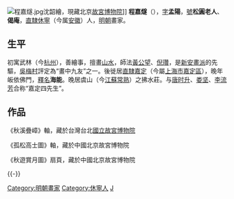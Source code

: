 {{unref|time=2021-06-23}}
[[File:程嘉燧.jpg|thumb]]沈韶繪，現藏北京[[故宮博物院_(北京)|故宮博物院]]]]
'''程嘉燧'''（{{bd|1565年||1643年|catIdx=C程}}），[[表字|字]]'''孟陽'''，[[號|號]]'''松圓老人'''、'''偈庵'''，[[南直隸|直隸]][[休寧|休寧]]（今属[[安徽|安徽]]）人，[[明朝|明朝]]畫家。

==生平==
初寓武林（今[[杭州|杭州]]），善繪事，擅畫[[山水|山水]]，師法[[黃公望|黃公望]]、[[倪瓚|倪瓚]]，是[[新安畫派|新安畫派]]的先驅，[[吳梅村|吳梅村]]評定為“畫中九友”之一。後徙居[[南直隸|直隸]][[嘉定縣|嘉定]]（今屬[[上海市|上海市]][[嘉定區|嘉定區]]），晚年皈依佛門，[[釋名|釋名]]'''海能'''。晚居虞山（今[[江蘇|江蘇]][[常熟|常熟]]）之拂水莊。与[[唐时升|唐时升]]、[[娄坚|娄坚]]、[[李流芳|李流芳]]合称“嘉定四先生”。

== 作品 ==
《秋溪疊嶂》軸，藏於台灣台北[[國立故宮博物院|國立故宮博物院]]

《孤松高士圖》軸，藏於中國北京故宮博物院

《秋遊賞月圖》扇頁，藏於中國北京故宮博物院

{{-}}
{{並稱|練川三老|[[唐時升|唐時升]] - [[婁堅|婁　堅]] - [[程嘉燧|程嘉燧]]}}
{{並稱|嘉定四先生|[[程嘉燧|程嘉燧]] - [[李流芳|李流芳]] - [[婁堅|婁　堅]] - [[唐時升|唐時升]]}}

{{normdaten|NLC=000182806}}
{{DEFAULTSORT:Cheng}}
[[Category:明朝畫家|Category:明朝畫家]]
[[Category:休寧人|Category:休寧人]]
[[Category:程姓|J]]
